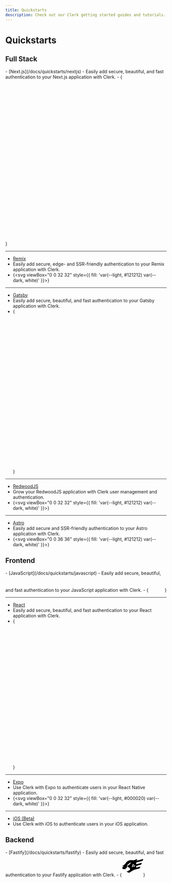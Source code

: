 ```yaml
---
title: Quickstarts
description: Check out our Clerk getting started guides and tutorials.
---
```


# Quickstarts

## Full Stack

<Cards>
  - [Next.js](/docs/quickstarts/nextjs)
  - Easily add secure, beautiful, and fast authentication to your Next.js application with Clerk.
  - {<svg viewBox="0 0 180 180"><mask height="180" id=":r8:mask0_408_134" maskUnits="userSpaceOnUse" width="180" x="0" y="0" style={{maskType:'alpha'}}><circle cx="90" cy="90" style={{ fill: 'var(--light, black) var(--dark, white)' }} r="90"/></mask><g mask="url(#:r8:mask0_408_134)"><circle cx="90" cy="90" style={{ fill: 'var(--light, black) var(--dark, white)' }} r="90"/><path d="M149.508 157.52L69.142 54H54V125.97H66.1136V69.3836L139.999 164.845C143.333 162.614 146.509 160.165 149.508 157.52Z" fill="url(#:r8:paint0_linear_408_134)"/><rect fill="url(#:r8:paint1_linear_408_134)" height="72" width="12" x="115" y="54"/></g><defs><linearGradient gradientUnits="userSpaceOnUse" id=":r8:paint0_linear_408_134" x1="109" x2="144.5" y1="116.5" y2="160.5"><stop style={{ stopColor: 'var(--light, white) var(--dark, black)' }} /><stop offset="1" style={{ stopColor: 'var(--light, white) var(--dark, black)' }} stopOpacity="0"/></linearGradient><linearGradient gradientUnits="userSpaceOnUse" id=":r8:paint1_linear_408_134" x1="121" x2="120.799" y1="54" y2="106.875"><stop style={{ stopColor: 'var(--light, white) var(--dark, black)' }} /><stop offset="1" style={{ stopColor: 'var(--light, white) var(--dark, black)' }} stopOpacity="0"/></linearGradient></defs></svg>}

  ---

  - [Remix](/docs/quickstarts/remix)
  - Easily add secure, edge- and SSR-friendly authentication to your Remix application with Clerk.
  - {<svg viewBox="0 0 32 32" style={{ fill: 'var(--light, #121212) var(--dark, white)' }}><path fillRule="evenodd" d="M27.267 24.297c.26 3.4.26 4.994.26 6.734h-7.744c0-.379.007-.726.013-1.077.021-1.093.043-2.233-.131-4.534-.23-3.37-1.659-4.118-4.285-4.118H3.2v-6.13h12.55c3.317 0 4.976-1.026 4.976-3.74 0-2.387-1.66-3.833-4.976-3.833H3.199V1.6h13.932c7.51 0 11.242 3.603 11.242 9.36 0 4.305-2.626 7.113-6.174 7.58 2.995.609 4.746 2.34 5.068 5.757Z" clipRule="evenodd"/><path d="M3.2 31.031v-4.57h8.188c1.368 0 1.665 1.03 1.665 1.645v2.925H3.199Z"/></svg>}

  ---

  - [Gatsby](/docs/quickstarts/gatsby)
  - Easily add secure, beautiful, and fast authentication to your Gatsby application with Clerk.
  - {<svg viewBox="0 0 32 32" fill="none"><path style={{ fill: 'var(--light, #121212) var(--dark, white)' }} d="M16 0C7.2 0 0 7.2 0 16s7.2 16 16 16 16-7.2 16-16S24.8 0 16 0Zm0 3.428c4.228 0 7.887 2.057 10.172 5.144l-1.715 1.487C22.515 7.429 19.428 5.715 16 5.715c-4.457 0-8.228 2.857-9.715 6.857l13.143 13.143c3.315-1.143 5.83-4 6.63-7.43h-5.486V16h8c0 5.943-4.23 10.97-9.83 12.227L3.774 13.259C5.03 7.657 10.057 3.427 16 3.427v.001Zm-12.572 12.8 12.459 12.344c-3.2-.115-6.402-1.257-8.802-3.657-2.4-2.4-3.657-5.602-3.657-8.687Z"/></svg>}

  ---

  - [RedwoodJS](/docs/references/redwood/overview)
  - Grow your RedwoodJS application with Clerk user management and authentication.
  - {<svg viewBox="0 0 32 32" style={{ fill: 'var(--light, #121212) var(--dark, white)' }}><path d="m9.317 4.627 6.214 4.241c.14.094.304.144.472.148a.845.845 0 0 0 .472-.148l6.218-4.256a.85.85 0 0 0-.118-1.449L16.36.087a.853.853 0 0 0-.746 0L9.42 3.163a.848.848 0 0 0-.104 1.464Zm8.796 5.572a.86.86 0 0 0 .368.704l4.982 3.404a.837.837 0 0 0 1.034-.067l4.179-3.737a.849.849 0 0 0-.037-1.297l-3.99-3.191a.847.847 0 0 0-1.001-.039L18.483 9.51a.859.859 0 0 0-.37.689ZM5.725 14.831a.853.853 0 0 1 .148 1.092.834.834 0 0 1-.29.272L2.61 17.978a.84.84 0 0 1-.957-.066.853.853 0 0 1-.28-.924l1.1-3.461a.84.84 0 0 1 1.364-.375l1.89 1.679Zm16.134.361-5.378-3.68a.845.845 0 0 0-.944 0l-5.377 3.68a.861.861 0 0 0-.368.647.885.885 0 0 0 .283.695l5.373 4.806a.847.847 0 0 0 1.123 0l5.373-4.806a.861.861 0 0 0-.085-1.342Zm-14.344-.95L3.34 10.504a.864.864 0 0 1-.284-.67.835.835 0 0 1 .316-.642l3.99-3.209a.855.855 0 0 1 1.005-.039l5.16 3.534a.852.852 0 0 1 0 1.426l-4.976 3.404a.844.844 0 0 1-1.037-.066Zm21.43 5.368-4.25-2.544a.837.837 0 0 0-.991.094l-5.193 4.636a.858.858 0 0 0-.097 1.172c.09.113.208.2.342.255l7.205 2.92a.846.846 0 0 0 1.087-.443l2.233-5.002a.854.854 0 0 0-.336-1.088Zm.59-6.082 1.1 3.462h-.01a.847.847 0 0 1-1.236.989l-2.978-1.783a.831.831 0 0 1-.407-.646.842.842 0 0 1 .279-.718l1.888-1.682a.841.841 0 0 1 1.364.378Zm-15.76 9.048a.849.849 0 0 0-.27-.78L8.312 17.16a.836.836 0 0 0-.992-.094L3.07 19.61a.864.864 0 0 0-.34 1.084l2.238 5.002a.843.843 0 0 0 1.085.443l7.2-2.92a.849.849 0 0 0 .522-.643Zm2.549 1.427 5.779 2.34a.85.85 0 0 1 .509.695.847.847 0 0 1-.359.794L16.47 31.85A.833.833 0 0 1 16 32a.853.853 0 0 1-.472-.152l-5.779-4.017a.847.847 0 0 1 .165-1.49l5.779-2.34c.203-.08.43-.08.632.002Z"/></svg>}

  ---

  - [Astro](/docs/quickstarts/astro)
  - Easily add secure and SSR-friendly authentication to your Astro application with Clerk.
  - {<svg viewBox="0 0 36 36" style={{ fill: 'var(--light, #121212) var(--dark, white)' }}><path d="M13.2807 30.6633C11.654 29.1784 11.1793 26.0511 11.8565 23.79C13.0332 25.2164 14.6598 25.6686 16.345 25.9229C18.9481 26.3166 21.5062 26.1704 23.9225 24.9802C24.1992 24.8452 24.4557 24.6652 24.7572 24.4807C24.9844 25.1377 25.0429 25.8014 24.9642 26.4786C24.7707 28.1255 23.9518 29.3989 22.6468 30.3619C22.1271 30.7488 21.5759 31.0931 21.0359 31.4575C19.3823 32.5757 18.9346 33.8874 19.5555 35.793L19.6185 36C18.8243 35.6542 18.1514 35.0792 17.6859 34.3486C17.1994 33.5966 16.9408 32.7199 16.9412 31.8243C16.9344 31.381 16.9344 30.9311 16.8737 30.4923C16.7297 29.4237 16.228 28.9444 15.2808 28.9174C14.8281 28.891 14.3813 29.0304 14.024 29.3095C13.6666 29.5886 13.4232 29.9883 13.3392 30.4339C13.3234 30.5058 13.3009 30.5778 13.2784 30.6611H13.2807V30.6633ZM4 23.412C4 23.412 8.8147 21.0677 13.6451 21.0677L17.2854 9.79814C17.4204 9.25367 17.8209 8.8847 18.2686 8.8847C18.7186 8.8847 19.1168 9.25367 19.254 9.79814L22.8943 21.0677C28.6135 21.0677 32.5395 23.4143 32.5395 23.4143L24.3432 1.08218C24.1092 0.425224 23.7133 0 23.1778 0H13.3617C12.8284 0 12.4482 0.425224 12.1962 1.08218L4 23.4143V23.412Z"/></svg>}
</Cards>

## Frontend

<Cards>
  - [JavaScript](/docs/quickstarts/javascript)
  - Easily add secure, beautiful, and fast authentication to your JavaScript application with Clerk.
  - {<svg xmlns="http://www.w3.org/2000/svg" width="51" height="50" viewBox="0 0 51 50" fill="none"><g clip-path="url(#clip0_24086_201244)"><path d="M50.7656 0H0.765625V50H50.7656V0Z" style={{ fill: 'var(--light, #121212) var(--dark, white)' }}/><path d="M34.3519 39.0627C35.3591 40.7072 36.6694 41.9159 38.9868 41.9159C40.9337 41.9159 42.1773 40.9429 42.1773 39.5984C42.1773 37.9873 40.8995 37.4167 38.7567 36.4794L37.5821 35.9754C34.1916 34.531 31.9392 32.7214 31.9392 28.896C31.9392 25.3722 34.6241 22.6897 38.8202 22.6897C41.8075 22.6897 43.9551 23.7294 45.5027 26.4516L41.844 28.8008C41.0384 27.3564 40.1694 26.7873 38.8202 26.7873C37.444 26.7873 36.5718 27.6603 36.5718 28.8008C36.5718 30.2103 37.4448 30.781 39.4606 31.654L40.6352 32.1572C44.6273 33.8691 46.8813 35.6143 46.8813 39.5381C46.8813 43.7683 43.5583 46.0857 39.0956 46.0857C34.7321 46.0857 31.913 44.0064 30.5337 41.281L34.3519 39.0627ZM17.7543 39.4699C18.4924 40.7794 19.1638 41.8865 20.7781 41.8865C22.3218 41.8865 23.2956 41.2825 23.2956 38.9341V22.9579H27.994V38.9976C27.994 43.8627 25.1416 46.077 20.9781 46.077C17.2162 46.077 15.0376 44.1302 13.9297 41.7853L17.7543 39.4699Z" style={{ fill: 'var(--light, white) var(--dark, #121212)' }}/></g><defs><clipPath id="clip0_24086_201244"><rect width="50" height="50" /></clipPath></defs></svg>}

  ---

  - [React](/docs/quickstarts/react)
  - Easily add secure, beautiful, and fast authentication to your React application with Clerk.
  - {<svg viewBox="0 0 22 20" fill="none"><path style={{ stroke: 'var(--light, #121212) var(--dark, white)' }} d="M11 11.91a2 2 0 1 0 0-4 2 2 0 0 0 0 4Z"/><path style={{ stroke: 'var(--light, #121212) var(--dark, white)' }} d="M11 14.41c5.523 0 10-2.014 10-4.5 0-2.485-4.477-4.5-10-4.5S1 7.425 1 9.91c0 2.486 4.477 4.5 10 4.5Z"/><path style={{ stroke: 'var(--light, #121212) var(--dark, white)' }} d="M7.102 12.16c2.762 4.783 6.745 7.653 8.897 6.41 2.153-1.242 1.659-6.127-1.103-10.91C12.136 2.877 8.152.007 6 1.25 3.847 2.493 4.341 7.377 7.102 12.16Z"/><path style={{ stroke: 'var(--light, #121212) var(--dark, white)' }} d="M7.102 7.66C4.341 12.443 3.847 17.328 6 18.57c2.153 1.243 6.136-1.627 8.898-6.41 2.76-4.783 3.255-9.667 1.102-10.91C13.847.007 9.864 2.877 7.102 7.66Z"/></svg>}

  ---

  - [Expo](/docs/quickstarts/expo)
  - Use Clerk with Expo to authenticate users in your React Native application.
  - {<svg viewBox="0 0 32 32" style={{ fill: 'var(--light, #000020) var(--dark, white)' }}><path d="M0 26.778c.057.707.307 1.417.957 2.37.774 1.133 2.102 1.754 3.071.757.653-.674 7.725-13.035 11.133-17.72a1.016 1.016 0 0 1 1.664 0c3.408 4.685 10.48 17.046 11.134 17.72.969.997 2.297.376 3.07-.756.76-1.114.971-1.894.971-2.728 0-.568-11.013-21.064-12.123-22.77-1.066-1.64-1.392-1.998-3.196-2.057h-1.376c-1.804.059-2.129.415-3.197 2.056C11.023 5.32.44 25.01 0 26.36v.418Z"/></svg>}

  ---

  - [iOS (Beta)](/docs/quickstarts/ios)
  - Use Clerk with iOS to authenticate users in your iOS application.
</Cards>

## Backend

<Cards>
  - [Fastify](/docs/quickstarts/fastify)
  - Easily add secure, beautiful, and fast authentication to your Fastify application with Clerk.
  - {<svg xmlns="http://www.w3.org/2000/svg" width="67" height="67" viewBox="0 0 67 67" style={{ fill: 'var(--light, #000020) var(--dark, white)' }}><path d="M64.8923 18.1168L67 12.6535L66.9135 12.3157L46.0513 17.8069C48.2763 14.5882 47.5114 12.0059 47.5114 12.0059C47.5114 12.0059 40.8477 16.2604 35.8059 16.1515C30.7698 16.0398 29.1422 14.6998 21.4149 17.1621C13.6875 19.6243 11.5017 27.1842 9.26833 28.8117C7.02383 30.4392 0 35.7267 0 35.7267L0.01675 35.8216L6.35383 33.8004C6.35383 33.8004 4.61742 35.4335 0.924042 40.4167L0.750958 40.2575L0.756542 40.2882C0.756542 40.2882 3.72688 44.8275 6.63858 43.9844C6.97866 43.8773 7.30846 43.74 7.62404 43.574C8.79375 44.2273 10.3236 44.8666 12.0125 45.0397C12.0125 45.0397 10.868 43.7136 9.91321 42.2005L10.5776 41.7706L12.9924 42.6584L12.7244 40.3915C12.7328 40.3831 12.7412 40.3832 12.7468 40.3748L15.1169 41.243L14.8238 39.1827C15.1186 39.0262 15.4184 38.8791 15.7227 38.7417L18.1933 29.4035L28.4164 22.4327L27.604 24.479C25.5354 29.5766 21.6438 30.777 21.6438 30.777L20.019 31.3912C18.8103 32.8205 18.305 33.1695 17.8862 37.96C18.8577 37.7143 19.7901 37.6613 20.6332 37.8818C24.9994 39.0571 26.5153 44.3222 25.3372 45.7739C25.0468 46.1368 24.3433 46.7621 23.4584 47.4963H21.6913L21.6689 48.9312L21.4875 49.0736H19.6868L19.6617 50.4806L19.1871 50.8351C17.4926 50.8659 15.3542 49.3891 15.3542 49.3891C15.3542 50.7319 16.4736 52.8089 16.4736 52.8089L16.669 52.7139L16.4988 52.8396C16.4988 52.8396 21.0352 55.8629 23.8855 54.7407C26.4259 53.7469 32.9947 48.5627 38.6702 46.1061L55.8389 41.5836L58.103 35.7211L45.0156 39.1688V33.8953L60.3698 29.853L62.6338 23.9905L45.0184 28.6302V23.3568L64.8923 18.1168ZM33.7289 29.2835L37.802 28.2115L37.8578 28.4181L36.5876 31.7094L32.3638 32.8205L33.7289 29.2835ZM35.1331 36.3352L30.9121 37.4463L32.2773 33.9121L36.3503 32.8373L36.4061 33.0439L35.1331 36.3352ZM40.6355 35.1516L36.4117 36.2626L37.7796 32.7284L41.8527 31.6536L41.9085 31.8574L40.6355 35.1516Z"/></svg>}
</Cards>

<Include src="_partials/help" />
